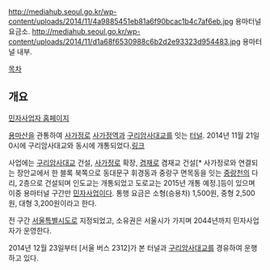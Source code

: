 {{{+1 龍馬 터널 / Yongma Tunnel }}}

http://mediahub.seoul.go.kr/wp-content/uploads/2014/11/4a9885451eb81a6f90bcac1b4c7af6eb.jpg
용마터널 요금소.
http://mediahub.seoul.go.kr/wp-content/uploads/2014/11/d1a68f6530988c6b2d2e93323d954483.jpg
용마터널 내부.

[[목차]]
== 개요 ==
[http://www.ymtunnel.co.kr/ 민자사업자 홈페이지]

[[용마산]]을 관통하여 [[사가정로]] [[사가정역]]과 [[구리암사대교]]를 잇는 [[터널]]. 2014년 11월 21일 0시에 구리암사대교와 동시에 개통되었다.[http://news.naver.com/main/read.nhn?mode=LSD&mid=shm&sid1=103&oid=001&aid=0007120797 링크]

사업에는 [[구리암사대교]] 건설, [[사가정로]] 확장, [[겸재로]] 겸재교 건설[* 사가정로와 연결되는 장안교에서 한 블록 북쪽으로 동대문구 휘경동과 중랑구 면목동을 잇는 [[중랑천]]의 다리, 2층으로 건설되며 인도교는 개통되었고 도로교는 2015년 개통 예정.]등이 있으며 이중 용마터널 구간만 [[민자사업]]이다. 통행 요금은 소형(승용차) 1,500원, 중형 2,500원, 대형 3,200원이라고 한다.

전 구간 [[서울특별시도]]로 지정되었고, 소유권은 서울시가 가지며 2044년까지 민자사업자가 운영한다.

2014년 12월 23일부터 [서울 버스 2312]가 본 터널과 [[구리암사대교]]를 경유하여 운행하고 있다.
